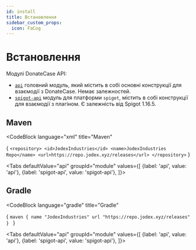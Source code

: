```yaml
---
id: install
title: Встановлення
sidebar_custom_props:
  icon: FaCog
---
```



# Встановлення 

Модулі DonateCase API:
- [`api`](https://repo.jodex.xyz/javadoc/releases/com/jodexindustries/donatecase/api/latest) 
головний модуль, який містить в собі основні конструкції для взаємодії з DonateCase. Немає залежностей.
- [`spigot-api`](https://repo.jodex.xyz/javadoc/releases/com/jodexindustries/donatecase/spigot-api/latest) 
модуль для платформи `spigot`, містить в собі конструкції для взаємодії з плагіном. Є залежність від Spigot 1.16.5.

## Maven
<CodeBlock
        language="xml"
        title="Maven"
>
{
`<repository>
    <id>JodexIndustries</id>
    <name>JodexIndustries Repo</name>
    <url>https://repo.jodex.xyz/releases</url>
</repository>`
}
</CodeBlock>

<Tabs
  defaultValue="api"
  groupId="module"
  values={[
    {label: 'api', value: 'api'},
    {label: 'spigot-api', value: 'spigot-api'},
  ]}>
  <TabItem value="api">
<FetchVersion type="maven" artifactId="api" />
  </TabItem>
  <TabItem value="spigot-api">
  <FetchVersion type="maven" artifactId="spigot-api" />
  </TabItem>
</Tabs>


## Gradle
<CodeBlock
        language="gradle"
        title="Gradle"
>
{
`maven {
    name "JodexIndustries"
    url "https://repo.jodex.xyz/releases"
}
`
}
</CodeBlock>

<Tabs
  defaultValue="api"
  groupId="module"
  values={[
    {label: 'api', value: 'api'},
    {label: 'spigot-api', value: 'spigot-api'},
  ]}>
  <TabItem value="api">
<FetchVersion type="gradle" artifactId="api" groupId="com.jodexindustries.donatecase" />
  </TabItem>
  <TabItem value="spigot-api">
  <FetchVersion type="gradle" artifactId="spigot-api" groupId="com.jodexindustries.donatecase" />
  </TabItem>
</Tabs>